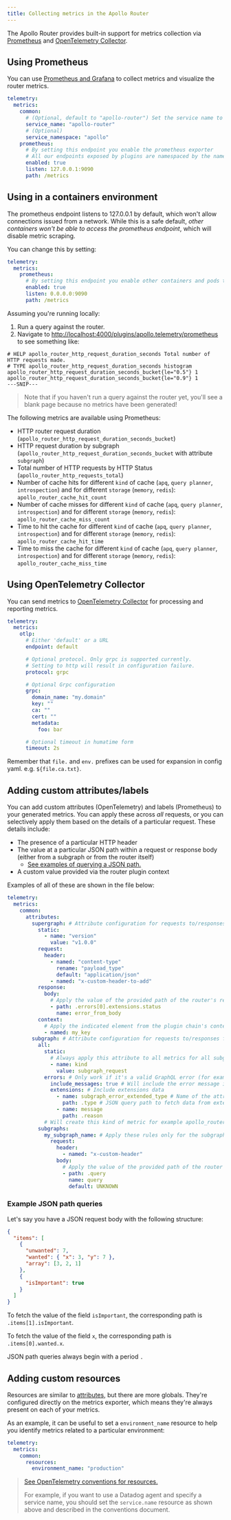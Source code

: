 ```yaml
---
title: Collecting metrics in the Apollo Router
---
```


The Apollo Router provides built-in support for metrics collection via [Prometheus](#using-prometheus) and [OpenTelemetry Collector](#using-opentelemetry-collector).

## Using Prometheus

You can use [Prometheus and Grafana](https://prometheus.io/docs/visualization/grafana/) to collect metrics and visualize the router metrics.

```yaml title="router.yaml"
telemetry:
  metrics:
    common:
      # (Optional, default to "apollo-router") Set the service name to easily find metrics related to the apollo-router in your metrics dashboards
      service_name: "apollo-router"
      # (Optional)
      service_namespace: "apollo"
    prometheus:
      # By setting this endpoint you enable the prometheus exporter
      # All our endpoints exposed by plugins are namespaced by the name of the plugin
      enabled: true
      listen: 127.0.0.1:9090
      path: /metrics
```

## Using in a containers environment

The prometheus endpoint listens to 127.0.0.1 by default, which won't allow connections issued from a network.
While this is a safe default, _other containers won't be able to access the prometheus endpoint_, which will disable metric scraping.

You can change this by setting:

```yaml title="router.yaml"
telemetry:
  metrics:
    prometheus:
      # By setting this endpoint you enable other containers and pods to access the prometheus endpoint
      enabled: true
      listen: 0.0.0.0:9090
      path: /metrics
```

Assuming you're running locally:

1. Run a query against the router.
2. Navigate to [http://localhost:4000/plugins/apollo.telemetry/prometheus](http://localhost:4000/plugins/apollo.telemetry/prometheus) to see something like:

```
# HELP apollo_router_http_request_duration_seconds Total number of HTTP requests made.
# TYPE apollo_router_http_request_duration_seconds histogram
apollo_router_http_request_duration_seconds_bucket{le="0.5"} 1
apollo_router_http_request_duration_seconds_bucket{le="0.9"} 1
---SNIP---
```

> Note that if you haven't run a query against the router yet, you'll see a blank page because no metrics have been generated!

The following metrics are available using Prometheus:

- HTTP router request duration (`apollo_router_http_request_duration_seconds_bucket`)
- HTTP request duration by subgraph (`apollo_router_http_request_duration_seconds_bucket` with attribute `subgraph`)
- Total number of HTTP requests by HTTP Status (`apollo_router_http_requests_total`)
- Number of cache hits for different `kind` of cache (`apq`, `query planner`, `introspection`) and for different `storage` (`memory`, `redis`): `apollo_router_cache_hit_count`
- Number of cache misses for different `kind` of cache (`apq`, `query planner`, `introspection`) and for different `storage` (`memory`, `redis`): `apollo_router_cache_miss_count`
- Time to hit the cache for different `kind` of cache (`apq`, `query planner`, `introspection`) and for different `storage` (`memory`, `redis`): `apollo_router_cache_hit_time`
- Time to miss the cache for different `kind` of cache (`apq`, `query planner`, `introspection`) and for different `storage` (`memory`, `redis`): `apollo_router_cache_miss_time`

## Using OpenTelemetry Collector

You can send metrics to [OpenTelemetry Collector](https://opentelemetry.io/docs/collector/) for processing and reporting metrics.

```yaml title="router.yaml"
telemetry:
  metrics:
    otlp:
      # Either 'default' or a URL
      endpoint: default

      # Optional protocol. Only grpc is supported currently.
      # Setting to http will result in configuration failure.
      protocol: grpc

      # Optional Grpc configuration
      grpc:
        domain_name: "my.domain"
        key: ""
        ca: ""
        cert: ""
        metadata:
          foo: bar

      # Optional timeout in humatime form
      timeout: 2s
```

Remember that `file.` and `env.` prefixes can be used for expansion in config yaml. e.g. `${file.ca.txt}`.

## Adding custom attributes/labels

You can add custom attributes (OpenTelemetry) and labels (Prometheus) to your generated metrics. You can apply these across _all_ requests, or you can selectively apply them based on the details of a particular request. These details include:

- The presence of a particular HTTP header
- The value at a particular JSON path within a request or response body (either from a subgraph or from the router itself)
  - [See examples of querying a JSON path.](#example-json-path-queries)
- A custom value provided via the router plugin context

Examples of all of these are shown in the file below:

```yaml title="router.yaml"
telemetry:
  metrics:
    common:
      attributes:
        supergraph: # Attribute configuration for requests to/responses from the router
          static:
            - name: "version"
              value: "v1.0.0"
          request:
            header:
              - named: "content-type"
                rename: "payload_type"
                default: "application/json"
              - named: "x-custom-header-to-add"
          response:
            body:
              # Apply the value of the provided path of the router's response body as an attribute
              - path: .errors[0].extensions.status
                name: error_from_body
          context:
            # Apply the indicated element from the plugin chain's context as an attribute
            - named: my_key
        subgraph: # Attribute configuration for requests to/responses from subgraphs
          all:
            static:
              # Always apply this attribute to all metrics for all subgraphs
              - name: kind
                value: subgraph_request
            errors: # Only work if it's a valid GraphQL error (for example if the subgraph returns an http error or if the router can't reach the subgraph)
              include_messages: true # Will include the error message in a message attribute
              extensions: # Include extensions data
                - name: subgraph_error_extended_type # Name of the attribute
                  path: .type # JSON query path to fetch data from extensions
                - name: message
                  path: .reason
            # Will create this kind of metric for example apollo_router_http_requests_error_total{message="cannot contact the subgraph",service_name="apollo-router",subgraph="my_subgraph_name",subgraph_error_extended_type="SubrequestHttpError"}
          subgraphs:
            my_subgraph_name: # Apply these rules only for the subgraph named `my_subgraph_name`
              request:
                header:
                  - named: "x-custom-header"
                body:
                  # Apply the value of the provided path of the router's request body as an attribute (here it's the query)
                  - path: .query
                    name: query
                    default: UNKNOWN
```

### Example JSON path queries

Let's say you have a JSON request body with the following structure:

```json
{
  "items": [
    {
      "unwanted": 7,
      "wanted": { "x": 3, "y": 7 },
      "array": [3, 2, 1]
    },
    {
      "isImportant": true
    }
  ]
}
```

To fetch the value of the field `isImportant`, the corresponding path is `.items[1].isImportant`.

To fetch the value of the field `x`, the corresponding path is `.items[0].wanted.x`.

JSON path queries always begin with a period `.`

## Adding custom resources

Resources are similar to [attributes](#adding-custom-attributeslabels), but there are more globals. They're configured directly on the metrics exporter, which means they're always present on each of your metrics.

As an example, it can be useful to set a `environment_name` resource to help you identify metrics related to a particular environment:

```yaml title="router.yaml"
telemetry:
  metrics:
    common:
      resources:
        environment_name: "production"
```

> [See OpenTelemetry conventions for resources.](https://github.com/open-telemetry/opentelemetry-specification/blob/main/specification/resource/semantic_conventions/README.md)
>
> For example, if you want to use a Datadog agent and specify a service name, you should set the `service.name` resource as shown above and described in the conventions document.
